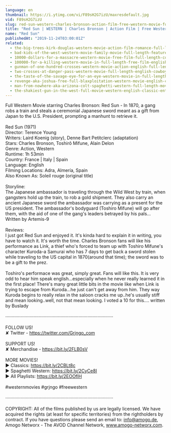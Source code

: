 ```yaml
---
language: en
thumbnail: https://i.ytimg.com/vi/F89sH2G7izU/maxresdefault.jpg
vid: F89sH2G7izU
slug: red-sun-western-charles-bronson-action-film-free-western-movie-full-length-english-hd
title: "Red Sun | WESTERN | Charles Bronson | Action Film | Free Western Movie | Full Length | English | HD"
name: "Red Sun"
publishedAt: "2019-11-24T03:00:01Z"
related:
  - the-big-trees-kirk-douglas-western-movie-action-film-romance-full-length-movie
  - bad-kids-of-the-west-western-movie-family-movie-full-length-feature-film-old-cowboy-film
  - 10000-dollars-for-a-massacre-western-movie-free-film-full-length-cowboy-films-english
  - 100000-for-a-killing-western-movie-in-full-length-free-film-english-full-movies-youtube
  - gunman-of-one-hundred-crosses-western-movie-action-english-full-length
  - two-crosses-at-danger-pass-western-movie-full-length-english-cowboy-film
  - the-taste-of-the-savage-eye-for-an-eye-western-movie-in-full-length-english-free-feature-film
  - revenge-aka-joshua-free-full-blaxploitation-western-movie-english-classic-feature-film
  - man-from-nowhere-aka-arizona-colt-spaghetti-western-full-length-movie-english-hd-free-films
  - the-shakiest-gun-in-the-west-full-movie-western-english-classic-entire-film-full-free-movies
---
```


Full Western Movie starring Charles Bronson: Red Sun - In 1870, a gang robs a train and steals a ceremonial Japanese sword meant as a gift from Japan to the U.S. President, prompting a manhunt to retrieve it.<br />
<br />
Red Sun (1971)<br />
Director: Terence Young<br />
Writers: Laird Koenig (story), Denne Bart Petitclerc (adaptation)<br />
Stars: Charles Bronson, Toshirô Mifune, Alain Delon<br />
Genre: Action, Western<br />
Runtime: 1h 53min<br />
Country: France | Italy | Spain<br />
Language: English<br />
Filming Locations: Adra, Almería, Spain<br />
Also Known As: Soleil rouge (original title)<br />
<br />
Storyline:<br />
The Japanese ambassador is traveling through the Wild West by train, when gangsters hold up the train, to rob a gold shipment. They also carry an ancient Japanese sword the ambassador was carrying as a present for the US president. The ambassador's bodyguard (Toshiro Mifune) will go after them, with the aid of one of the gang's leaders betrayed by his pals... Written by Artemis-9<br />
<br />
Reviews:<br />
I just got Red Sun and enjoyed it. It's kinda hard to explain it in writing, you have to watch it. It's worth the time. Charles Bronson fans will like his performance as Link, a thief who's forced to team up with Toshiro Mifune's character Kuroda-a Samurai who has 7 days to get back a sword stolen while traveling to the US capital in 1870(around that time); the sword was to be a gift to the prez.<br />
<br />
Toshiro's performace was great, simply great. Fans will like this. It is very odd to hear him speak english...especially when he never really learned it in the first place! There's many great little bits in the movie like when Link is trying to escape from Kuroda...he just can't get away from him. They way Kuroda begins to really relax in the saloon cracks me up..he's usually stiff and mean looking..well, not that mean looking. I voted a 10 for this.... written by Buslady<br />
<br />
····················································································<br />
<br />
FOLLOW US!<br />
✘ Twitter - https://twitter.com/Grjngo_com<br />
<br />
SUPPORT US!<br />
✘ Merchandise - https://bit.ly/2FLB0sV<br />
<br />
MORE MOVIES! <br />
► Classics: https://bit.ly/2CBLt8c <br />
► Spaghetti Western: https://bit.ly/2CyCe8I <br />
► All Playlists: https://bit.ly/2EOOfIH <br />
<br />
#westernmovies #grjngo #freewestern<br />
<br />
····················································································<br />
<br />
COPYRIGHT: All of the films published by us are legally licensed. We have acquired the rights (at least for specific territories) from the rightholders by contract. If you have questions please send an email to: info@amogo.de, Amogo Networx - The AVOD Channel Network, www.amogo-networx.com.